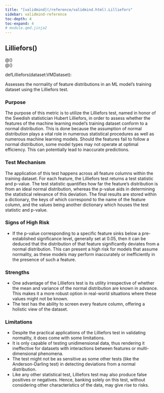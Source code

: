 ```yaml
---
title: "[validmind](/reference/validmind.html).Lilliefors"
sidebar: validmind-reference
toc-depth: 4
toc-expand: 4
# module.qmd.jinja2
---
```


<!-- function.qmd.jinja2 -->

## Lilliefors[()]{.muted}

<!-- signatures.jinja2 -->

::: {.signature}

<div class="decorator">@<!-- types.jinja2 - format_type --><!-- types.jinja2 - format_type --><!-- types.jinja2 - format_type --><span class="n"></span><span class="p">(</span><span class="p">)</span></div><div class="decorator">@<!-- types.jinja2 - format_type --><!-- types.jinja2 - format_type --><!-- types.jinja2 - format_type --><span class="n"></span><span class="p">(</span><span class="p">)</span></div>
<span class="kw">def</span><span class="name">Lilliefors</span>(<span class="param"><span class="n">dataset</span><span class="p">:</span><!-- types.jinja2 - format_type --><span class="n">VMDataset</span></span>):

:::

<!-- docstring.jinja2 -->

Assesses the normality of feature distributions in an ML model's training dataset using the Lilliefors test.

### Purpose

The purpose of this metric is to utilize the Lilliefors test, named in honor of the Swedish statistician Hubert Lilliefors, in order to assess whether the features of the machine learning model's training dataset conform to a normal distribution. This is done because the assumption of normal distribution plays a vital role in numerous statistical procedures as well as numerous machine learning models. Should the features fail to follow a normal distribution, some model types may not operate at optimal efficiency. This can potentially lead to inaccurate predictions.

### Test Mechanism

The application of this test happens across all feature columns within the training dataset. For each feature, the Lilliefors test returns a test statistic and p-value. The test statistic quantifies how far the feature's distribution is from an ideal normal distribution, whereas the p-value aids in determining the statistical relevance of this deviation. The final results are stored within a dictionary, the keys of which correspond to the name of the feature column, and the values being another dictionary which houses the test statistic and p-value.

### Signs of High Risk

- If the p-value corresponding to a specific feature sinks below a pre-established significance level, generally set at 0.05, then it can be deduced that the distribution of that feature significantly deviates from a normal distribution. This can present a high risk for models that assume normality, as these models may perform inaccurately or inefficiently in the presence of such a feature.

### Strengths

- One advantage of the Lilliefors test is its utility irrespective of whether the mean and variance of the normal distribution are known in advance. This makes it a more robust option in real-world situations where these values might not be known.
- The test has the ability to screen every feature column, offering a holistic view of the dataset.

### Limitations

- Despite the practical applications of the Lilliefors test in validating normality, it does come with some limitations.
- It is only capable of testing unidimensional data, thus rendering it ineffective for datasets with interactions between features or multi-dimensional phenomena.
- The test might not be as sensitive as some other tests (like the Anderson-Darling test) in detecting deviations from a normal distribution.
- Like any other statistical test, Lilliefors test may also produce false positives or negatives. Hence, banking solely on this test, without considering other characteristics of the data, may give rise to risks.
